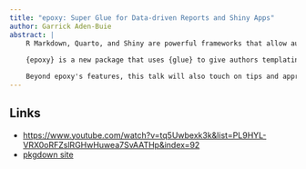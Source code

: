 ```yaml
---
title: "epoxy: Super Glue for Data-driven Reports and Shiny Apps"
author: Garrick Aden-Buie
abstract: |
    R Markdown, Quarto, and Shiny are powerful frameworks that allow authors to create data-driven reports and apps. But truly excellent reports require a lot of work in the final steps to get numerical and stylistic formatting just right. 
    
    {epoxy} is a new package that uses {glue} to give authors templating superpowers. Epoxy works in R Markdown and Quarto, in markdown, LaTeX, and HTML outputs. It also provides easy templating for Shiny apps for dynamic data-driven reporting. 

    Beyond epoxy's features, this talk will also touch on tips and approaches for data-driven reporting that will be useful to a wide audience, from R Markdown experts to the Quarto and Shiny curious.
---
```


## Links

* <https://www.youtube.com/watch?v=tq5Uwbexk3k&list=PL9HYL-VRX0oRFZslRGHwHuwea7SvAATHp&index=92>
* [pkgdown site](https://pkg.garrickadenbuie.com/epoxy/)